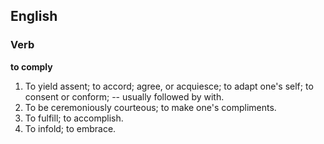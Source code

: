 ==English==

===Verb===

'''to comply'''

#To yield assent; to accord; agree, or acquiesce; to adapt one's self; to consent or conform; -- usually followed by with.
#To be ceremoniously courteous; to make one's compliments.
#To fulfill; to accomplish.
#To infold; to embrace.
